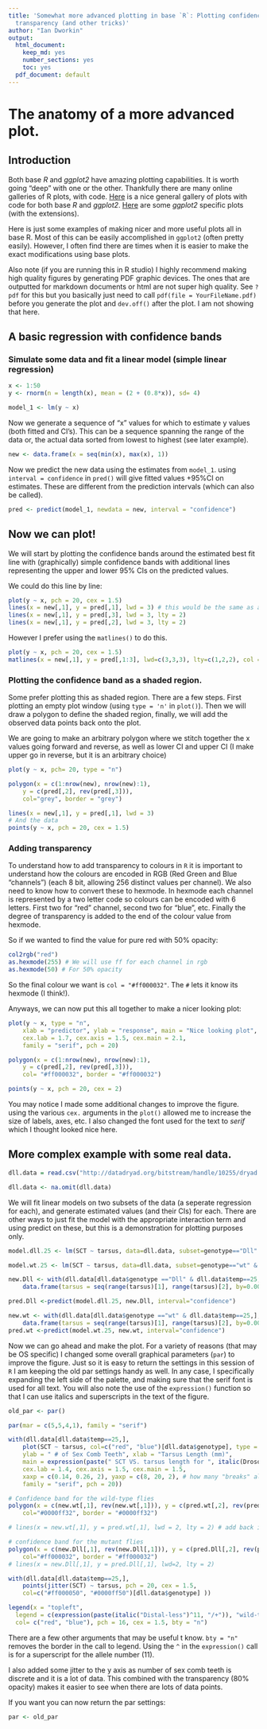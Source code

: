 ```yaml
---
title: 'Somewhat more advanced plotting in base `R`: Plotting confidence bands with
  transparency (and other tricks)'
author: "Ian Dworkin"
output:
  html_document:
    keep_md: yes
    number_sections: yes
    toc: yes
  pdf_document: default
---
```

# The anatomy of a more advanced plot.

## Introduction
Both base *R* and *ggplot2* have amazing plotting capabilities. It is worth going "deep" with one or the other.
Thankfully there are many online galleries of R plots, with code. [Here](https://www.r-graph-gallery.com/) is a nice general gallery of plots with code for both base *R* and *ggplot2*. [Here](http://www.ggplot2-exts.org/gallery/) are some *ggplot2* specific plots (with the extensions).

Here is just some examples of making nicer and more useful plots all in base R. Most of this can be easily accomplished in `ggplot2` (often pretty easily). However, I often find there are times when it is easier to make the exact modifications using base plots.

Also note (if you are running this in R studio) I highly recommend making high quality figures by generating PDF graphic devices. The ones that are outputted for markdown documents or html are not super high quality. See `?pdf` for this but you basically just need to call `pdf(file = YourFileName.pdf)` before you generate the plot and `dev.off()` after the plot. I am not showing that here. 

## A basic regression with confidence bands

### Simulate some data and fit a linear model (simple linear regression)
```r
x <- 1:50
y <- rnorm(n = length(x), mean = (2 + (0.8*x)), sd= 4)

model_1 <- lm(y ~ x)
```

Now we generate a sequence of "x" values for which to estimate y values (both fitted and CI's). This can be a sequence spanning the range of the data or, the actual data sorted from lowest to highest (see later example).
```r
new <- data.frame(x = seq(min(x), max(x), 1))
```

Now we predict the new data using the estimates from `model_1`. 
using `interval = confidence` in `pred()` will give fitted values +95%CI on estimates. These are different from the prediction intervals (which can also be called).

```r
pred <- predict(model_1, newdata = new, interval = "confidence")
```


## Now we can plot!

We will start by plotting the confidence bands around the estimated best fit line with (graphically) simple confidence bands with additional lines representing the upper and lower 95% CIs on the predicted values.

We could do this line by line:

```r
plot(y ~ x, pch = 20, cex = 1.5)
lines(x = new[,1], y = pred[,1], lwd = 3) # this would be the same as abline(model.1)
lines(x = new[,1], y = pred[,3], lwd = 3, lty = 2)
lines(x = new[,1], y = pred[,2], lwd = 3, lty = 2)
```

However I prefer using the `matlines()` to do this.
```r
plot(y ~ x, pch = 20, cex = 1.5)
matlines(x = new[,1], y = pred[,1:3], lwd=c(3,3,3), lty=c(1,2,2), col = 1)
```

### Plotting the confidence band as a shaded region.
Some prefer plotting this as shaded region. There are a few steps. First plotting an empty plot window (using `type = 'n'` in `plot()`). Then we will draw a polygon to define the shaded region, finally, we will add the observed data points back onto the plot.

We are going to make an arbitrary polygon where we stitch together the x values going forward and reverse, as well as lower CI and upper CI (I make upper go in reverse, but it is an arbitrary choice)

```r
plot(y ~ x, pch= 20, type = "n") 

polygon(x = c(1:nrow(new), nrow(new):1), 
    y = c(pred[,2], rev(pred[,3])), 
    col="grey", border = "grey")

lines(x = new[,1], y = pred[,1], lwd = 3)
# And the data
points(y ~ x, pch = 20, cex = 1.5)
```

### Adding transparency 

To understand how to add transparency to colours in `R` it is important to understand how the colours are encoded in RGB (Red Green and Blue "channels") (each 8 bit, allowing 256 distinct values per channel). We also need to know how to convert these to hexmode. In hexmode each channel is represented by a two letter code so colours can be encoded with 6 letters. First two for "red" channel, second two for "blue", etc. Finally the degree of transparency is added to the end of the colour value from hexmode.

So if we wanted to find the value for pure red with 50% opacity:
```r
col2rgb("red")
as.hexmode(255) # We will use ff for each channel in rgb
as.hexmode(50) # For 50% opacity
```

So the final colour we want is `col = "#ff000032"`. The `#` lets it know its hexmode (I think!).

Anyways, we can now put this all together to make a nicer looking plot:

```r
plot(y ~ x, type = "n",
    xlab = "predictor", ylab = "response", main = "Nice looking plot", 
    cex.lab = 1.7, cex.axis = 1.5, cex.main = 2.1, 
    family = "serif", pch = 20)

polygon(x = c(1:nrow(new), nrow(new):1), 
    y = c(pred[,2], rev(pred[,3])), 
    col= "#ff000032", border = "#ff000032")

points(y ~ x, pch = 20, cex = 2)
```

You may notice I made some additional changes to improve the figure. using the various `cex.` arguments in the `plot()` allowed me to increase the size of labels, axes, etc. I also changed the font used for the text to *serif* which I thought looked nice here.

## More complex example with some real data.

```r
dll.data = read.csv("http://datadryad.org/bitstream/handle/10255/dryad.8377/dll.csv", header=TRUE)

dll.data <- na.omit(dll.data)
```

We will fit linear models on two subsets of the data (a seperate regression for each), and generate estimated values (and their CIs) for each. There are other ways to just fit the model with the appropriate interaction term and using predict on these, but this is a demonstration for plotting purposes only.

```r
model.dll.25 <- lm(SCT ~ tarsus, data=dll.data, subset=genotype=="Dll" & temp==25)

model.wt.25 <- lm(SCT ~ tarsus, data=dll.data, subset=genotype=="wt" & temp==25)

new.Dll <- with(dll.data[dll.data$genotype =="Dll" & dll.data$temp==25,],
    data.frame(tarsus = seq(range(tarsus)[1], range(tarsus)[2], by=0.005) ))

pred.Dll <-predict(model.dll.25, new.Dll, interval="confidence")

new.wt <- with(dll.data[dll.data$genotype =="wt" & dll.data$temp==25,],
    data.frame(tarsus = seq(range(tarsus)[1], range(tarsus)[2], by=0.005) ))
pred.wt <-predict(model.wt.25, new.wt, interval="confidence")
```

Now we can go ahead and make the plot. For a variety of reasons (that may be OS specific) I changed some overall graphical parameters (`par`) to improve the figure. Just so it is easy to return the settings in this session of `R` I am keeping the old par settings handy as well. In any case, I specifically expanding the left side of the palette, and making sure that the serif font is used for all text. You will also note the use of the `expression()` function  so that I can use italics and superscripts in the text of the figure.

```r
old_par <- par()

par(mar = c(5,5,4,1), family = "serif")

with(dll.data[dll.data$temp==25,], 
    plot(SCT ~ tarsus, col=c("red", "blue")[dll.data$genotype], type = "n",
    ylab = " # of Sex Comb Teeth", xlab = "Tarsus Length (mm)",
    main = expression(paste(" SCT VS. tarsus length for ", italic(Drosophila), " genotypes" )), 
    cex.lab = 1.4, cex.axis = 1.5, cex.main = 1.5,
    xaxp = c(0.14, 0.26, 2), yaxp = c(8, 20, 2), # how many "breaks" along axes.
    family = "serif", pch = 20))

# Confidence band for the wild-type flies
polygon(x = c(new.wt[,1], rev(new.wt[,1])), y = c(pred.wt[,2], rev(pred.wt[,3])), 
    col="#0000ff32", border = "#0000ff32")

# lines(x = new.wt[,1], y = pred.wt[,1], lwd = 2, lty = 2) # add back if you want line for slope

# confidence band for the mutant flies
polygon(x = c(new.Dll[,1], rev(new.Dll[,1])), y = c(pred.Dll[,2], rev(pred.Dll[,3])), 
    col="#ff000032", border = "#ff000032")
# lines(x = new.Dll[,1], y = pred.Dll[,1], lwd=2, lty = 2)

with(dll.data[dll.data$temp==25,], 
    points(jitter(SCT) ~ tarsus, pch = 20, cex = 1.5, 
    col=c("#ff000050", "#0000ff50")[dll.data$genotype] ))

legend(x = "topleft", 
  legend = c(expression(paste(italic("Distal-less")^11, "/+")), "wild-type"), 
  col= c("red", "blue"), pch = 16, cex = 1.5, bty = "n")
```

There are a few other arguments that may be useful t know. `bty = "n"` removes the border in the call to legend. Using the `^` in the `expression()` call is for a superscript for the allele number (11).

I also added some jitter to the y axis as number of sex comb teeth is discrete and it is a lot of data. This combined with the transparency (80% opacity) makes it easier to see when there are lots of data points. 

If you want you can now return the par settings:
```r
par <- old_par
```